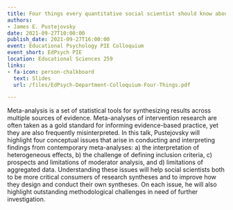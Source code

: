 ```yaml
---
title: Four things every quantitative social scientist should know about meta-analysis
authors:
- James E. Pustejovsky
date: 2021-09-27T10:00:00
publish_date: 2021-09-27T16:00:00
event: Educational Psychology PIE Colloquium
event_short: EdPsych PIE
location: Educational Sciences 259
links:
- fa-icon: person-chalkboard
  text: Slides
  url: /files/EdPsych-Department-Colloquium-Four-Things.pdf

---
```



Meta-analysis is a set of statistical tools for synthesizing results across multiple sources of evidence. Meta-analyses of intervention research are often taken as a gold standard for informing evidence-based practice, yet they are also frequently misinterpreted. In this talk, Pustejovsky will highlight four conceptual issues that arise in conducting and interpreting findings from contemporary meta-analyses: a) the interpretation of heterogeneous effects, b) the challenge of defining inclusion criteria, c) prospects and limitations of moderator analysis, and d) limitations of aggregated data. Understanding these issues will help social scientists both to be more critical consumers of research syntheses and to improve how they design and conduct their own syntheses. On each issue, he will also highlight outstanding methodological challenges in need of further investigation.

